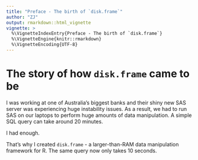 ```yaml
---
title: "Preface - The birth of `disk.frame`"
author: "ZJ"
output: rmarkdown::html_vignette
vignette: >
  %\VignetteIndexEntry{Preface - The birth of `disk.frame`}
  %\VignetteEngine{knitr::rmarkdown}
  %\VignetteEncoding{UTF-8}
---
```


# The story of how `disk.frame` came to be
I was working at one of Australia's biggest banks and their shiny new SAS server was experiencing huge instability issues. As a result, we had to run SAS on our laptops to perform huge amounts of data manipulation. A simple SQL query can take around 20 minutes.

I had enough.

That's why I created `disk.frame` - a larger-than-RAM data manipulation framework for R. The same query now only takes 10 seconds.